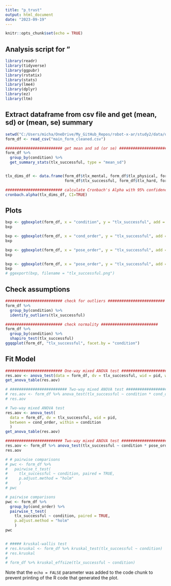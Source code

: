```yaml
---
title: "p_trust"
output: html_document
date: "2023-09-19"
---
```


```r
knitr::opts_chunk$set(echo = TRUE)
```

## Analysis script for "

```r
library(readr)
library(tidyverse)
library(ggpubr)
library(rstatix)
library(stats)
library(lme4)
library(dplyr)
library(ez)
library(ltm)
```


## Extract dataframe from csv file and get (mean, sd) or (mean, se) summary

```r

setwd("C:/Users/micha/OneDrive/My_GitHub_Repos/robot-x-ar/study2/data/questionnaire")
form_df <- read_csv("main_form_cleaned.csv")

######################### get mean and sd (or se) ######################### 
form_df %>%
  group_by(condition) %>%
  get_summary_stats(tlx_successful, type = "mean_sd")


tlx_dims_df <- data.frame(form_df$tlx_mental, form_df$tlx_physical, form_df$tlx_hurried, 
                          form_df$tlx_successful, form_df$tlx_hard, form_df$tlx_insecure)

######################### calculate Cronbach's Alpha with 95% confidence interval ######################### 
cronbach.alpha(tlx_dims_df, CI=TRUE)


```

## Plots

```r

bxp <- ggboxplot(form_df, x = "condition", y = "tlx_successful", add = "jitter")
bxp

bxp <- ggboxplot(form_df, x = "cond_order", y = "tlx_successful", add = "jitter", color = "condition")
bxp

bxp <- ggboxplot(form_df, x = "pose_order", y = "tlx_successful", add = "jitter", color = "condition")
bxp

bxp <- ggboxplot(form_df, x = "pose_order", y = "tlx_successful", add = "jitter")
bxp
# ggexport(bxp, filename = "tlx_successful.png")

```


## Check assumptions

```r

######################### check for outliers ######################### 
form_df %>%
  group_by(condition) %>%
  identify_outliers(tlx_successful)

######################### check normality ######################### 
form_df %>%
  group_by(condition) %>%
  shapiro_test(tlx_successful)
ggqqplot(form_df, "tlx_successful", facet.by = "condition")


```


## Fit Model

```r

######################### One-way mixed ANOVA test #########################  
res.aov <- anova_test(data = form_df, dv = tlx_successful, wid = pid, within = condition)
get_anova_table(res.aov)

# ######################### Two-way mixed ANOVA test #########################  
# res.aov <- form_df %>% anova_test(tlx_successful ~ condition * cond_order)
# res.aov

# Two-way mixed ANOVA test
res.aov <- anova_test(
  data = form_df, dv = tlx_successful, wid = pid,
  between = cond_order, within = condition
  )
get_anova_table(res.aov)

######################### Two-way mixed ANOVA test #########################  
res.aov <- form_df %>% anova_test(tlx_successful ~ condition * pose_order)
res.aov

# # pairwise comparisons
# pwc <- form_df %>%
#   pairwise_t_test(
#     tlx_successful ~ condition, paired = TRUE,
#     p.adjust.method = "holm"
#     )
# pwc

# pairwise comparisons
pwc <- form_df %>%
  group_by(cond_order) %>%
  pairwise_t_test(
    tlx_successful ~ condition, paired = TRUE,
    p.adjust.method = "holm"
    )
pwc


# ##### kruskal-wallis test
# res.kruskal <- form_df %>% kruskal_test(tlx_successful ~ condition)
# res.kruskal
# 
# form_df %>% kruskal_effsize(tlx_successful ~ condition)


```



Note that the `echo = FALSE` parameter was added to the code chunk to prevent printing of the R code that generated the plot.
